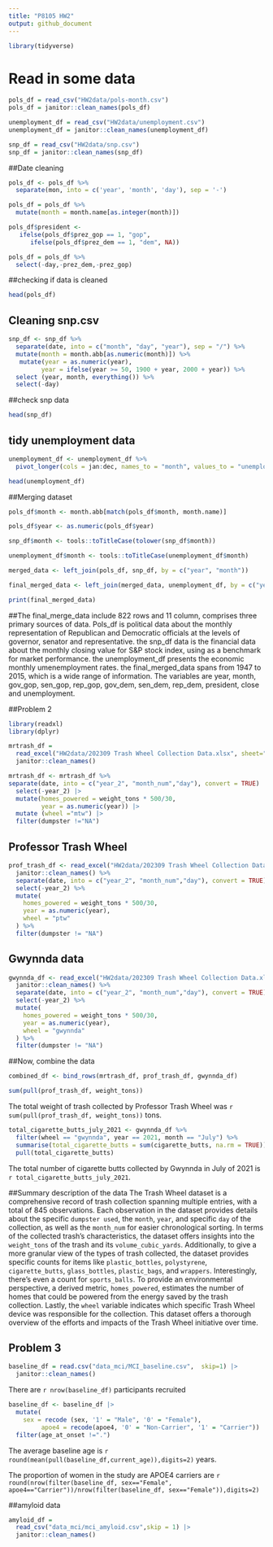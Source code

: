 ```yaml
---
title: "P8105 HW2"
output: github_document
---
```


```r
library(tidyverse)
```

# Read in some data

```r
pols_df = read_csv("HW2data/pols-month.csv")
pols_df = janitor::clean_names(pols_df)
```
```r
unemployment_df = read_csv("HW2data/unemployment.csv")
unemployment_df = janitor::clean_names(unemployment_df)
```
```r
snp_df = read_csv("HW2data/snp.csv")
snp_df = janitor::clean_names(snp_df)
```

##Date cleaning
```r
pols_df <- pols_df %>%
  separate(mon, into = c('year', 'month', 'day'), sep = '-')
```
```r
pols_df = pols_df %>%
  mutate(month = month.name[as.integer(month)])
```

```r
pols_df$president <-   
   ifelse(pols_df$prez_gop == 1, "gop",
      ifelse(pols_df$prez_dem == 1, "dem", NA))
```

```r
pols_df = pols_df %>%
  select(-day,-prez_dem,-prez_gop)
```

##checking if data is cleaned
```r
head(pols_df)
```

## Cleaning snp.csv
```r
snp_df <- snp_df %>%
  separate(date, into = c("month", "day", "year"), sep = "/") %>%
  mutate(month = month.abb[as.numeric(month)]) %>%
   mutate(year = as.numeric(year),
         year = ifelse(year >= 50, 1900 + year, 2000 + year)) %>%
  select (year, month, everything()) %>%
  select(-day)
```
##check snp data
```r
head(snp_df)
```

## tidy unemployment data
```r
unemployment_df <- unemployment_df %>%
  pivot_longer(cols = jan:dec, names_to = "month", values_to = "unemployment_rate")
```


```r
head(unemployment_df)
```

##Merging dataset
```r
pols_df$month <- month.abb[match(pols_df$month, month.name)]

pols_df$year <- as.numeric(pols_df$year)
```
```r
snp_df$month <- tools::toTitleCase(tolower(snp_df$month))
```
```r
unemployment_df$month <- tools::toTitleCase(unemployment_df$month)
```

```r
merged_data <- left_join(pols_df, snp_df, by = c("year", "month"))
```

```r
final_merged_data <- left_join(merged_data, unemployment_df, by = c("year", "month"))
```

```r
print(final_merged_data)
```
##The final_merge_data include 822 rows and 11 column, comprises three primary sources of data. Pols_df is political data about the monthly representation of Republican and Democratic officials at the levels of governor, senator and representative. the snp_df data is the financial data about the monthly closing value for S&P stock index, using as a benchmark for market performance. the unemployment_df presents the economic monthly umenemployment rates. the final_merged_data spans from 1947 to 2015, which is a wide range of information. The variables are year, month, gov_gop, sen_gop, rep_gop, gov_dem, sen_dem, rep_dem, president, close and unemployment.

##Problem 2

```r
library(readxl)
library(dplyr)
```

```r
mrtrash_df = 
  read_excel("HW2data/202309 Trash Wheel Collection Data.xlsx", sheet="Mr. Trash Wheel", range =cell_cols("A:N")) |> 
  janitor::clean_names() 
```

```r
mrtrash_df <- mrtrash_df %>%
separate(date, into = c("year_2", "month_num","day"), convert = TRUE) |>
  select(-year_2) |>
  mutate(homes_powered = weight_tons * 500/30,
         year = as.numeric(year)) |>
  mutate (wheel ="mtw") |>
  filter(dumpster !="NA")
```

## Professor Trash Wheel

```r
prof_trash_df <- read_excel("HW2data/202309 Trash Wheel Collection Data.xlsx", sheet="Professor Trash Wheel", range = cell_cols("A:M")) %>% 
  janitor::clean_names() %>%
  separate(date, into = c("year_2", "month_num","day"), convert = TRUE) %>% 
  select(-year_2) %>% 
  mutate(
    homes_powered = weight_tons * 500/30,
    year = as.numeric(year),
    wheel = "ptw"
  ) %>%
  filter(dumpster != "NA")
```

## Gwynnda data
```r
gwynnda_df <- read_excel("HW2data/202309 Trash Wheel Collection Data.xlsx", sheet="Gwynnda Trash Wheel", range = cell_cols("A:L")) %>% 
  janitor::clean_names() %>%
  separate(date, into = c("year_2", "month_num","day"), convert = TRUE) %>% 
  select(-year_2) %>% 
  mutate(
    homes_powered = weight_tons * 500/30,
    year = as.numeric(year),
    wheel = "gwynnda"
  ) %>%
  filter(dumpster != "NA")
```

##Now, combine the data
```r
combined_df <- bind_rows(mrtrash_df, prof_trash_df, gwynnda_df)
```

```r
sum(pull(prof_trash_df, weight_tons))
```

The total weight of trash collected by Professor Trash Wheel was `r sum(pull(prof_trash_df, weight_tons))` tons. 

```r
total_cigarette_butts_july_2021 <- gwynnda_df %>%
  filter(wheel == "gwynnda", year == 2021, month == "July") %>%
  summarise(total_cigarette_butts = sum(cigarette_butts, na.rm = TRUE)) %>%
  pull(total_cigarette_butts)
```
The total number of cigarette butts collected by Gwynnda in July of 2021 is
`r total_cigarette_butts_july_2021`.


##Summary description of the data
The Trash Wheel dataset is a comprehensive record of trash collection spanning multiple entries, with a total of 845 observations. Each observation in the dataset provides details about the specific `dumpster used`, the `month`, `year`, and specific `day` of the collection, as well as the `month_num` for easier chronological sorting. In terms of the collected trash's characteristics, the dataset offers insights into the `weight_tons` of the trash and its `volume_cubic_yards`. Additionally, to give a more granular view of the types of trash collected, the dataset provides specific counts for items like `plastic_bottles`, `polystyrene`, `cigarette_butts`, `glass_bottles`, `plastic_bags`, and `wrappers`. Interestingly, there's even a count for `sports_balls`. To provide an environmental perspective, a derived metric, `homes_powered`, estimates the number of homes that could be powered from the energy saved by the trash collection. Lastly, the `wheel` variable indicates which specific Trash Wheel device was responsible for the collection. This dataset offers a thorough overview of the efforts and impacts of the Trash Wheel initiative over time.

## Problem 3

```r
baseline_df = read.csv("data_mci/MCI_baseline.csv",  skip=1) |>
  janitor::clean_names()
```


There are `r nrow(baseline_df)` participants recruited

```r
baseline_df <- baseline_df |>
  mutate(
    sex = recode (sex, '1' = "Male", '0' = "Female"),
         apoe4 = recode(apoe4, '0' = "Non-Carrier", '1' = "Carrier")) |>
  filter(age_at_onset !=".")

```

The average baseline age is `r round(mean(pull(baseline_df,current_age)),digits=2)` years.

The proportion of women in the study are APOE4 carriers are  `r round(nrow(filter(baseline_df, sex=="Female", apoe4=="Carrier"))/nrow(filter(baseline_df, sex=="Female")),digits=2)`


##amyloid data
```r
amyloid_df = 
  read_csv("data_mci/mci_amyloid.csv",skip = 1) |> 
  janitor::clean_names() 
```






 




